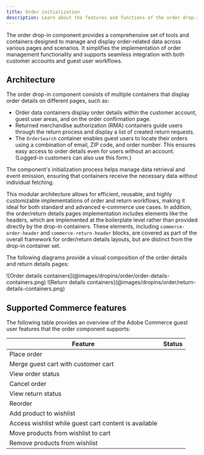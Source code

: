 ```yaml
---
title: Order initialization
description: Learn about the features and functions of the order drop-in component.
---
```



The order drop-in component provides a comprehensive set of tools and containers designed to manage and display order-related data across various pages and scenarios. It simplifies the implementation of order management functionality and supports seamless integration with both customer accounts and guest user workflows.

## Architecture

The order drop-in component consists of multiple containers that display order details on different pages, such as:

- Order data containers display order details within the customer account, guest user areas, and on the order confirmation page.
- Returned merchandise authorization (RMA) containers guide users through the return process and display a list of created return requests.
- The `OrderSearch` container enables guest users to locate their orders using a combination of email, ZIP code, and order number. This ensures easy access to order details even for users without an account. (Logged-in customers can also use this form.)

The component's initialization process helps manage data retrieval and event emission, ensuring that containers receive the necessary data without individual fetching.

This modular architecture allows for efficient, reusable, and highly customizable implementations of order and return workflows, making it ideal for both standard and advanced e-commerce use cases. In addition, the order/return details pages implementation includes elements like the headers, which are implemented at the boilerplate level rather than provided directly by the drop-in containers. These elements, including `commerce-order-header` and `commerce-return-header` blocks, are covered as part of the overall framework for order/return details layouts, but are distinct from the drop-in container set.

The following diagrams provide a visual composition of the order details and return details pages:

<Diagram caption="Order details containers">
  ![Order details containers](@images/dropins/order/order-details-containers.png)
</Diagram>

<Diagram caption="Return details containers">
  ![Return details containers](@images/dropins/order/return-details-containers.png)
</Diagram>

## Supported Commerce features

The following table provides an overview of the Adobe Commerce guest user features that the order component supports:

| Feature | Status |
| ------- | ------ |
| Place order | <Badge text="Supported" variant="success" /> |
| Merge guest cart with customer cart | <Badge text="API only" variant="tip" /> |
| View order status | <Badge text="Supported" variant="success" /> |
| Cancel order | <Badge text="Supported" variant="success" /> |
| View return status | <Badge text="Supported" variant="success" /> |
| Reorder | <Badge text="Supported" variant="success" /> |
| Add product to wishlist | <Badge text="Roadmap" variant="note" /> |
| Access wishlist while guest cart content is available | <Badge text="Roadmap" variant="note" /> |
| Move products from wishlist to cart | <Badge text="Roadmap" variant="note" /> |
| Remove products from wishlist | <Badge text="Roadmap" variant="note" /> |
